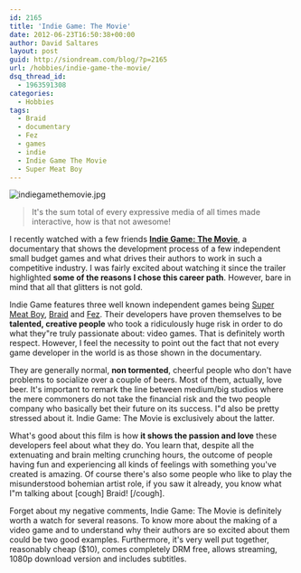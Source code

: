 ```yaml
---
id: 2165
title: 'Indie Game: The Movie'
date: 2012-06-23T16:50:38+00:00
author: David Saltares
layout: post
guid: http://siondream.com/blog/?p=2165
url: /hobbies/indie-game-the-movie/
dsq_thread_id:
  - 1963591308
categories:
  - Hobbies
tags:
  - Braid
  - documentary
  - Fez
  - games
  - indie
  - Indie Game The Movie
  - Super Meat Boy
---
```


![indiegamethemovie.jpg](/img/wp/indiegamethemovie.webp)

> It's the sum total of every expressive media of all times made interactive, how is that not awesome!

I recently watched with a few friends **[Indie Game: The Movie](http://buy.indiegamethemovie.com/)**, a documentary that shows the development process of a few independent small budget games and what drives their authors to work in such a competitive industry. I was fairly excited about watching it since the trailer highlighted **some of the reasons I chose this career path**. However, bare in mind that all that glitters is not gold.

Indie Game features three well known independent games being [Super Meat Boy](http://supermeatboy.com/), [Braid](http://braid-game.com/) and [Fez](http://fezgame.com/). Their developers have proven themselves to be **talented, creative people** who took a ridiculously huge risk in order to do what they"re truly passionate about: video games. That is definitely worth respect. However, I feel the necessity to point out the fact that not every game developer in the world is as those shown in the documentary.

They are generally normal, **non tormented**, cheerful people who don't have problems to socialize over a couple of beers. Most of them, actually, love beer. It's important to remark the line between medium/big studios where the mere commoners do not take the financial risk and the two people company who basically bet their future on its success. I"d also be pretty stressed about it. Indie Game: The Movie is exclusively about the latter.

What's good about this film is how **it shows the passion and love** these developers feel about what they do. You learn that, despite all the extenuating and brain melting crunching hours, the outcome of people having fun and experiencing all kinds of feelings with something you've created is amazing. Of course there's also some people who like to play the misunderstood bohemian artist role, if you saw it already, you know what I"m talking about [cough] Braid! [/cough].

Forget about my negative comments, Indie Game: The Movie is definitely worth a watch for several reasons. To know more about the making of a video game and to understand why their authors are so excited about them could be two good examples. Furthermore, it's very well put together, reasonably cheap ($10), comes completely DRM free, allows streaming, 1080p download version and includes subtitles.
